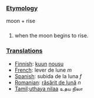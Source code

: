 ===[[Etymology]]===

moon + rise

===[[]]===

# when the moon begins to rise.

===[[Translations]]===
*[[Finnish]]: [[kuu]]n [[nousu]]
*[[French]]: lever de lune ''m''
*[[Spanish]]: subida de la luna ''f''
*[[Romanian]]: [[răsărit de lună]] ''n''
*[[Tamil]]:[[uthaya nilaa]] உதய நிலா